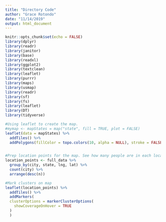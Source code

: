 ```yaml
---
title: "Directory Code"
author: "Grace Rotondo"
date: "11/14/2019"
output: html_document
---
```


```r
knitr::opts_chunk$set(echo = FALSE)
library(dplyr)
library(readr)
library(janitor)
library(base)
library(readxl)
library(ggplot2)
library(textclean)
library(leaflet)
library(purrr)
library(maps)
library(usmap)
library(readr)
library(sf)
library(fs)
library(leaflet)
library(DT)
library(tidyverse)
```


```r
#Using leaflet to create the map.
#mymap <- mapStates = map("state", fill = TRUE, plot = FALSE)
leaflet(data = mapStates) %>% 
  addTiles() %>%
  addPolygons(fillColor = topo.colors(10, alpha = NULL), stroke = FALSE)


#Prep location points for the map. See how many people are in each location.
location_points <- full_data %>% 
  group_by(city, state, lng, lat) %>% 
  count(city) %>% 
  arrange(desc(n))

#Mark clusters on map
leaflet(location_points) %>% 
  addTiles() %>% 
  addMarkers(
  clusterOptions = markerClusterOptions(
    showCoverageOnHover = TRUE
  )
  )
```


